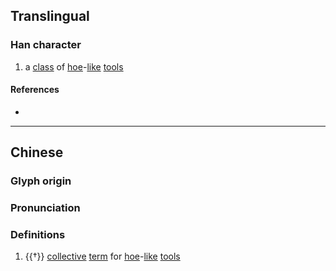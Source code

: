 {{character info}}
==Translingual==

===Han character===
{{Han char|rn=69|rad=斤|as=05|sn=9|four=22621|canj=PRHML|ids=⿰句斤}}

# a [[class]] of [[hoe]]-[[like]] [[tool]]s

====References====
* {{Han ref|kx=0479.140|dkj=13547|dj=0838.110|hdz=32024.050|uh=65AA|ud=26026|bh=CEE9|bd=52969}}

----
==Chinese==
{{zh-forms}}

===Glyph origin===
{{Han etym}}

===Pronunciation===
{{zh-pron
|m=qú
|c=keoi4
|mc=y
|oc=y
|cat=n
}}

===Definitions===
{{zh-hanzi}}

# {{†}} [[collective]] [[term]] for [[hoe]]-[[like]] [[tool]]s